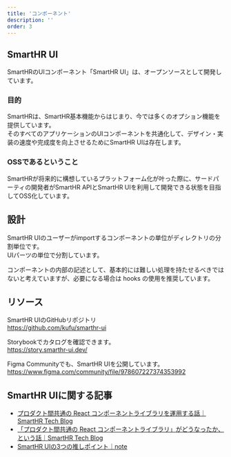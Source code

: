 ```yaml
---
title: 'コンポーネント'
description: ''
order: 3
---
```

## SmartHR UI
SmartHRのUIコンポーネント「SmartHR UI」は、オープンソースとして開発しています。

### 目的
SmartHRは、SmartHR基本機能からはじまり、今では多くのオプション機能を提供しています。  
そのすべてのアプリケーションのUIコンポーネントを共通化して、デザイン・実装の速度や完成度を向上させるためにSmartHR UIは存在します。

### OSSであるということ
SmartHRが将来的に構想しているプラットフォーム化が叶った際に、サードパーティの開発者がSmartHR APIとSmartHR UIを利用して開発できる状態を目指してOSS化しています。

## 設計
SmartHR UIのユーザーがimportするコンポーネントの単位がディレクトリの分割単位です。  
UIパーツの単位で分割しています。

コンポーネントの内部の記述として、基本的には難しい処理を持たせるべきではないと考えていますが、必要になる場合は hooks の使用を推奨しています。

## リソース
SmartHR UIのGitHubリポジトリ  
https://github.com/kufu/smarthr-ui

Storybookでカタログを確認できます。  
https://story.smarthr-ui.dev/

Figma Communityでも、SmartHR UIを公開しています。  
https://www.figma.com/community/file/978607227374353992


## SmartHR UIに関する記事
* [プロダクト間共通の React コンポーネントライブラリを運用する話｜SmartHR Tech Blog](https://tech.smarthr.jp/entry/2019/08/01/151100)  
* [「プロダクト間共通の React コンポーネントライブラリ」がどうなったか、という話｜SmartHR Tech Blog](https://tech.smarthr.jp/entry/2020/06/08/114108)  
* [SmartHR UIの3つの推しポイント｜note](https://note.com/sachplakat/n/n7a3b8d8f6edf)

